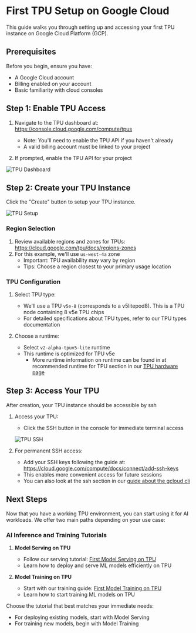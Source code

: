 # First TPU Setup on Google Cloud

This guide walks you through setting up and accessing your first TPU instance on Google Cloud Platform (GCP).

## Prerequisites

Before you begin, ensure you have:
- A Google Cloud account
- Billing enabled on your account
- Basic familiarity with cloud consoles

## Step 1: Enable TPU Access

1. Navigate to the TPU dashboard at: https://console.cloud.google.com/compute/tpus
   - Note: You'll need to enable the TPU API if you haven't already
   - A valid billing account must be linked to your project

2. If prompted, enable the TPU API for your project

![TPU Dashboard](https://huggingface.co/datasets/huggingface/documentation-images/resolve/main/optimum/tpu/gcp_tpu_dashboard.png)

## Step 2: Create your TPU Instance

Click the "Create" button to setup your TPU instance.

![TPU Setup](https://huggingface.co/datasets/huggingface/documentation-images/resolve/main/optimum/tpu/gcp_create_tpu_config.png)

### Region Selection

1. Review available regions and zones for TPUs: https://cloud.google.com/tpu/docs/regions-zones
2. For this example, we'll use `us-west-4a` zone
   - Important: TPU availability may vary by region
   - Tips: Choose a region closest to your primary usage location

### TPU Configuration

1. Select TPU type:
   - We'll use a TPU `v5e-8` (corresponds to a v5litepod8). This is a TPU node containing 8 v5e TPU chips
   - For detailed specifications about TPU types, refer to our TPU types documentation
   
2. Choose a runtime:
   - Select `v2-alpha-tpuv5-lite` runtime
   - This runtime is optimized for TPU v5e
      - More runtime information on runtime can be found in at recommended runtime for TPU section in our [TPU hardware page](../conceptual_guides/tpu_hardware_support)

## Step 3: Access Your TPU

After creation, your TPU instance should be accessible by ssh

1. Access your TPU:
   - Click the SSH button in the console for immediate terminal access
   
   ![TPU SSH](https://huggingface.co/datasets/huggingface/documentation-images/resolve/main/optimum/tpu/gcp_ssh_tpu.png)

2. For permanent SSH access:
   - Add your SSH keys following the guide at: https://cloud.google.com/compute/docs/connect/add-ssh-keys
   - This enables more convenient access for future sessions
   - You can also look at the ssh section in our [guide about the gcloud cli](../howto/gcloud_cli)

## Next Steps

Now that you have a working TPU environment, you can start using it for AI workloads. We offer two main paths depending on your use case:

### AI Inference and Training Tutorials

1. **Model Serving on TPU**
   - Follow our serving tutorial: [First Model Serving on TPU](../tutorials/inference_on_tpu)
   - Learn how to deploy and serve ML models efficiently on TPU

2. **Model Training on TPU**
   - Start with our training guide: [First Model Training on TPU](../tutorials/training_on_tpu)
   - Learn how to start training ML models on TPU

Choose the tutorial that best matches your immediate needs:
- For deploying existing models, start with Model Serving
- For training new models, begin with Model Training
